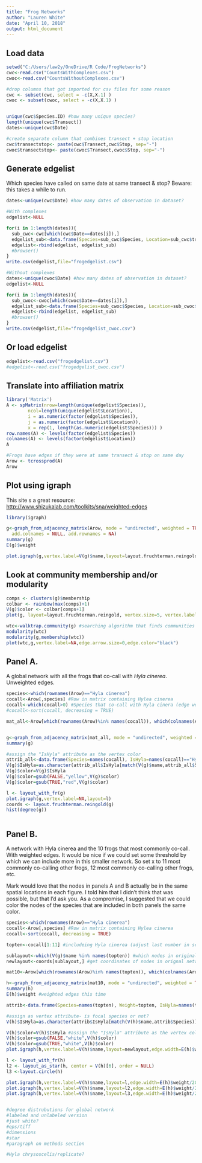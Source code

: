 ---
title: "Frog Networks"
author: "Lauren White"
date: "April 10, 2018"
output: html_document
---

## Load data
```{r} 
setwd("C:/Users/law2y/OneDrive/R Code/FrogNetworks")
cwc<-read.csv("CountsWithComplexes.csv")
cwoc<-read.csv("CountsWithoutComplexes.csv")

#drop columns that got imported for csv files for some reason
cwc <- subset(cwc, select = -c(X,X.1) ) 
cwoc <- subset(cwoc, select = -c(X,X.1) )


unique(cwc$Species.ID) #how many unique species?
length(unique(cwc$Transect))
dates<-unique(cwc$Date)

#create separate column that combines transect + stop location
cwc$transectstop<- paste(cwc$Transect,cwc$Stop, sep="-") 
cwoc$transectstop<- paste(cwoc$Transect,cwoc$Stop, sep="-")

```

## Generate edgelist
Which species have called on same date at same transect & stop?
Beware: this takes a while to run.

```{r, eval=FALSE}
dates<-unique(cwc$Date) #how many dates of observation in dataset?

#With complexes
edgelist<-NULL

for(i in 1:length(dates)){
  sub_cwc<-cwc[which(cwc$Date==dates[i]),]
  edgelist_sub<-data.frame(Species=sub_cwc$Species, Location=sub_cwc$transectstop)
  edgelist<-rbind(edgelist, edgelist_sub)
  #browser()
}
write.csv(edgelist,file="frogedgelist.csv")

#Without complexes
dates<-unique(cwoc$Date) #how many dates of observation in dataset?
edgelist<-NULL

for(i in 1:length(dates)){
  sub_cwoc<-cwoc[which(cwoc$Date==dates[i]),]
  edgelist_sub<-data.frame(Species=sub_cwoc$Species, Location=sub_cwoc$transectstop)
  edgelist<-rbind(edgelist, edgelist_sub)
  #browser()
}
write.csv(edgelist,file="frogedgelist_cwoc.csv")
```

## Or load edgelist
```{r}
edgelist<-read.csv("frogedgelist.csv")
#edgelist<-read.csv("frogedgelist_cwoc.csv")
```

## Translate into affiliation matrix
```{r}
library('Matrix')
A <- spMatrix(nrow=length(unique(edgelist$Species)),
        ncol=length(unique(edgelist$Location)),
        i = as.numeric(factor(edgelist$Species)),
        j = as.numeric(factor(edgelist$Location)),
        x = rep(1, length(as.numeric(edgelist$Species))) )
row.names(A) <- levels(factor(edgelist$Species))
colnames(A) <- levels(factor(edgelist$Location))
A

#Frogs have edges if they were at same transect & stop on same day
Arow <- tcrossprod(A)
Arow

```

## Plot using igraph
This site s a great resource: <http://www.shizukalab.com/toolkits/sna/weighted-edges>
```{r}
library(igraph)

g<-graph_from_adjacency_matrix(Arow, mode = "undirected", weighted = TRUE, diag = FALSE,
  add.colnames = NULL, add.rownames = NA)
summary(g)
E(g)$weight

plot.igraph(g,vertex.label=V(g)$name,layout=layout.fruchterman.reingold, edge.color="black",edge.width=E(g)$weight/200)

```

## Look at community membership and/or modularity
```{r}
comps <- clusters(g)$membership
colbar <- rainbow(max(comps)+1)
V(g)$color <- colbar[comps+1]
plot(g, layout=layout.fruchterman.reingold, vertex.size=5, vertex.label=NA, edge.arrow.size=0)

wtc<-walktrap.community(g) #searching algorithm that finds communities via random walks
modularity(wtc)
modularity(g,membership(wtc))
plot(wtc,g,vertex.label=NA,edge.arrow.size=0,edge.color="black")

```

## Panel A.  
A global network with all the frogs that co-call with *Hyla cinerea*. Unweighted edges.
```{r}
species<-which(rownames(Arow)=="Hyla cinerea")
cocall<-Arow[,species] #Row in matrix containing Hylea cinerea 
cocall<-which(cocall>0) #Species that co-call with Hyla cinera (edge weight > 0)
#cocall<-sort(cocall, decreasing = TRUE)

mat_all<-Arow[which(rownames(Arow)%in% names(cocall)), which(colnames(Arow) %in% names(cocall))] #subnetwork containing only species that co-call with Hyla cinerea


g<-graph_from_adjacency_matrix(mat_all, mode = "undirected", weighted = NULL, diag = FALSE,  add.colnames = NULL, add.rownames = NA)
summary(g)

#assign the "IsHyla" attribute as the vertex color
attrib_all<-data.frame(Species=names(cocall), IsHyla=names(cocall)=="Hyla cinerea")
V(g)$IsHyla=as.character(attrib_all$IsHyla[match(V(g)$name,attrib_all$Species)])
V(g)$color=V(g)$IsHyla 
V(g)$color=gsub(FALSE,"yellow",V(g)$color)
V(g)$color=gsub(TRUE,"red",V(g)$color)

l <- layout_with_fr(g)
plot.igraph(g,vertex.label=NA,layout=l)
coords <- layout.fruchterman.reingold(g)
hist(degree(g))



```

## Panel B.  
A network with Hyla cinerea and the 10 frogs that most commonly co-call. With weighted edges. It would be nice if we could set some threshold by which we can include more in this smaller network. So set x to 11 most commonly co-calling other frogs, 12 most commonly co-calling other frogs, etc.

Mark would love that the nodes in panels A and B actually be in the same spatial locations in each figure. I told him that I didn't think that was possible, but that I'd ask you. As a compromise, I suggested that we could color the nodes of the species that are included in both panels the same color.

```{r}
species<-which(rownames(Arow)=="Hyla cinerea")
cocall<-Arow[,species] #Row in matrix containing Hylea cinerea 
cocall<-sort(cocall, decreasing = TRUE)

topten<-cocall[1:11] #includeing Hyla cinerea (adjust last number in sequence to get top x number of co-calling species)

sublayout<-which(V(g)$name %in% names(topten)) #which nodes in original graph are in top ten graph?
newlayout<-coords[sublayout,] #get coordinates of nodes in orignal network

mat10<-Arow[which(rownames(Arow)%in% names(topten)), which(colnames(Arow) %in% names(topten))] #subnetwork containing only top ten species that co-call with Hyla cinerea

h<-graph_from_adjacency_matrix(mat10, mode = "undirected", weighted = TRUE, diag = FALSE, add.colnames = NULL, add.rownames = NA)
summary(h)
E(h)$weight #weighted edges this time

attrib<-data.frame(Species=names(topten), Weight=topten, IsHyla=names(topten)=="Hyla cinerea") #create an attribute data frame- is the species of interest, or not?

#assign as vertex attribute- is focal species or not?
V(h)$IsHyla=as.character(attrib$IsHyla[match(V(h)$name,attrib$Species)])

V(h)$color=V(h)$IsHyla #assign the "IsHyla" attribute as the vertex color
V(h)$color=gsub(FALSE,"white",V(h)$color)
V(h)$color=gsub(TRUE,"white",V(h)$color)
plot.igraph(h,vertex.label=V(h)$name,layout=newlayout,edge.width=E(h)$weight/200)

l <- layout_with_fr(h)
l2 <- layout_as_star(h, center = V(h)[6], order = NULL)
l3 <-layout.circle(h)

plot.igraph(h,vertex.label=V(h)$name,layout=l,edge.width=E(h)$weight/200)
plot.igraph(h,vertex.label=V(h)$name,layout=l2,edge.width=E(h)$weight/200)
plot.igraph(h,vertex.label=V(h)$name,layout=l3,edge.width=E(h)$weight/200)


#degree distrubutions for global network
#labeled and unlabeled version
#just white?
#eps/tiff 
#dimensions
#star
#paragraph on methods section

#Hyla chrysoscelis/replicate?
```


